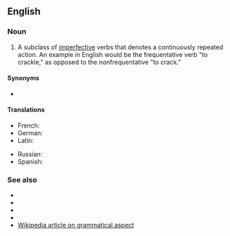 ==English==
{{wikipedia|Frequentative}}

===Noun===
{{en-noun|head=[[frequentative]] [[aspect]]|-}}

# {{lb|en|grammar}} A subclass of [[imperfective aspect|imperfective]] verbs that denotes a continuously repeated action. An example in English would be the frequentative verb "to crackle," as opposed to the nonfrequentative "to crack."

====Synonyms====
* {{l|en|iterative}}

====Translations====
{{trans-top|grammatical subclass of the imperfective aspect}}
* French: {{t+|fr|fréquentatif|m}}
* German: {{t|de|Frequentativum|n}}
* Latin: {{t|la|frequentativum|n}}
{{trans-mid}}
* Russian: {{t|ru|многокра́тный вид|m}}
* Spanish: {{t|es|frecuentativo|m}}
{{trans-bottom}}

===See also===
* {{l|en|aorist aspect}}
* {{l|en|imperfective aspect}}
* {{l|en|perfective aspect}}
* {{l|en|semelfactive aspect}}
* [[w:Grammatical aspect|Wikipedia article on grammatical aspect]]